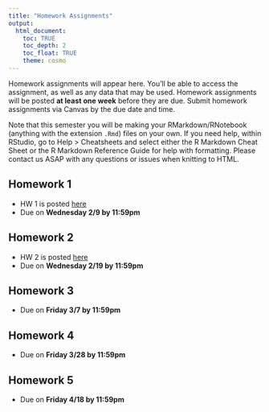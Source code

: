 ```yaml
---
title: "Homework Assignments"
output: 
  html_document:
    toc: TRUE
    toc_depth: 2
    toc_float: TRUE
    theme: cosmo
---
```


Homework assignments will appear here. You'll be able to access the assignment, as well as any data that may be used. Homework assignments will be posted **at least one week** before they are due. Submit homework assignments via Canvas by the due date and time.

Note that this semester you will be making your RMarkdown/RNotebook (anything with the extension `.Rmd`) files on your own. If you need help, within RStudio, go to Help > Cheatsheets and select either the R Markdown Cheat Sheet or the R Markdown Reference Guide for help with formatting. Please contact us ASAP with any questions or issues when knitting to HTML.

## Homework 1
- HW 1 is posted [here](homework/homework1.html)
- Due on **Wednesday 2/9 by 11:59pm**


## Homework 2
- HW 2 is posted [here](homework/homework2.html)
- Due on **Wednesday 2/19 by 11:59pm**


## Homework 3
- Due on **Friday 3/7 by 11:59pm**


## Homework 4
- Due on **Friday 3/28 by 11:59pm**

## Homework 5
- Due on **Friday 4/18 by 11:59pm**


